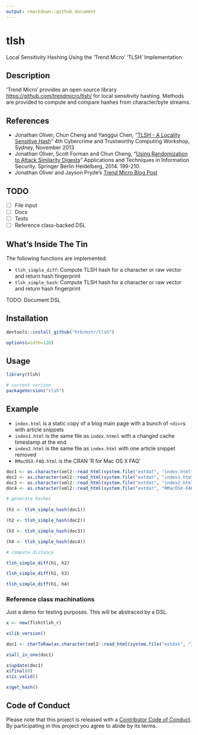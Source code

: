 ```yaml
---
output: rmarkdown::github_document
---
```


# tlsh

Local Sensitivity Hashing Using the 'Trend Micro' 'TLSH' Implementation

## Description

'Trend Micro' provides an open source library <https://github.com/trendmicro/tlsh/> for local sensitivity hashing. Methods are provided to compute and compare hashes from character/byte streams.
   
## References

- Jonathan Oliver, Chun Cheng and Yanggui Chen,
   "[TLSH - A Locality Sensitive Hash](https://github.com/trendmicro/tlsh/blob/master/TLSH_CTC_final.pdf)"
   4th Cybercrime and Trustworthy Computing Workshop, Sydney, November 2013
- Jonathan Oliver, Scott Forman and Chun Cheng,
  "[Using Randomization to Attack Similarity Digests](https://github.com/trendmicro/tlsh/blob/master/Attacking_LSH_and_Sim_Dig.pdf)"
  Applications and Techniques in Information Security. Springer Berlin Heidelberg, 2014. 199-210.
- Jonathan Oliver and Jayson Pryde's
   [Trend Micro Blog Post](http://blog.trendmicro.com/trendlabs-security-intelligence/smart-whitelisting-using-locality-sensitive-hashing/)

## TODO

- [ ] File input
- [ ] Docs
- [ ] Tests
- [ ] Reference class-backed DSL

## What's Inside The Tin

The following functions are implemented:

- `tlsh_simple_diff`:	Compute TLSH hash for a character or raw vector and return hash fingerprint
- `tlsh_simple_hash`:	Compute TLSH hash for a character or raw vector and return hash fingerprint

TODO: Document DSL

## Installation

```r
devtools::install_github("hrbrmstr/tlsh")
```

```r
options(width=120)
```

## Usage

```r
library(tlsh)

# current verison
packageVersion("tlsh")

```

## Example

- `index.html` is a static copy of a blog main page with a bunch of `<div>`s with article snippets
- `index1.html` is the same file as `index.htmnl` with a changed cache timestamp at the end
- `index2.html` is the same file as `index.html` with one article snippet removed
- `RMacOSX-FAQ.html` is the CRAN 'R for Mac OS X FAQ'

```r
doc1 <- as.character(xml2::read_html(system.file("extdat", "index.html", package="tlsh")))
doc2 <- as.character(xml2::read_html(system.file("extdat", "index1.html", package="tlsh")))
doc3 <- as.character(xml2::read_html(system.file("extdat", "index2.html", package="tlsh")))
doc4 <- as.character(xml2::read_html(system.file("extdat", "RMacOSX-FAQ.html", package="tlsh")))

# generate hashes
 
(h1 <- tlsh_simple_hash(doc1))

(h2 <- tlsh_simple_hash(doc2))

(h3 <- tlsh_simple_hash(doc3))

(h4 <- tlsh_simple_hash(doc4))

# compute distance

tlsh_simple_diff(h1, h2)

tlsh_simple_diff(h1, h3)

tlsh_simple_diff(h1, h4)
```

### Reference class machinations

Just a demo for testing purposes. This will be abstraced by a DSL.

```r
x <- new(Tlsh$tlsh_r)

x$lib_version()

doc1 <- charToRaw(as.character(xml2::read_html(system.file("extdat", "index.html", package="tlsh"))))

x$all_in_one(doc1)

x$update(doc1)
x$final(0)
x$is_valid()

x$get_hash()
```

## Code of Conduct

Please note that this project is released with a [Contributor Code of Conduct](CONDUCT.md). By participating in this project you agree to abide by its terms.